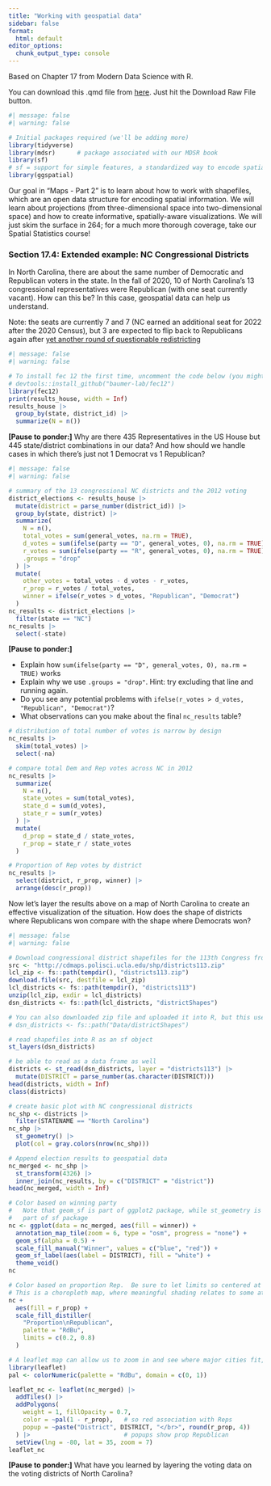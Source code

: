 ```yaml
---
title: "Working with geospatial data"
sidebar: false
format:
  html: default
editor_options: 
  chunk_output_type: console
---
```


Based on Chapter 17 from Modern Data Science with R.

You can download this .qmd file from [here](https://github.com/proback/264_fall_2024/blob/main/03_maps_part2.qmd). Just hit the Download Raw File button.

```r
#| message: false
#| warning: false

# Initial packages required (we'll be adding more)
library(tidyverse)
library(mdsr)      # package associated with our MDSR book
library(sf)        
# sf = support for simple features, a standardized way to encode spatial vector data
library(ggspatial)
```

Our goal in "Maps - Part 2" is to learn about how to work with shapefiles, which are an open data structure for encoding spatial information. We will learn about projections (from three-dimensional space into two-dimensional space) and how to create informative, spatially-aware visualizations. We will just skim the surface in 264; for a much more thorough coverage, take our Spatial Statistics course!

### Section 17.4: Extended example: NC Congressional Districts

In North Carolina, there are about the same number of Democratic and Republican voters in the state. In the fall of 2020, 10 of North Carolina’s 13 congressional representatives were Republican (with one seat currently vacant). How can this be? In this case, geospatial data can help us understand.

Note: the seats are currently 7 and 7 (NC earned an additional seat for 2022 after the 2020 Census), but 3 are expected to flip back to Republicans again after [yet another round of questionable redistricting](https://en.wikipedia.org/wiki/North_Carolina%27s_congressional_districts)

```r
#| message: false
#| warning: false

# To install fec 12 the first time, uncomment the code below (you might have to install devtools as well):
# devtools::install_github("baumer-lab/fec12")
library(fec12)
print(results_house, width = Inf)
results_house |>
  group_by(state, district_id) |>
  summarize(N = n())
```

**\[Pause to ponder:\]** Why are there 435 Representatives in the US House but 445 state/district combinations in our data? And how should we handle cases in which there's just not 1 Democrat vs 1 Republican?

```r
#| message: false
#| warning: false

# summary of the 13 congressional NC districts and the 2012 voting
district_elections <- results_house |>
  mutate(district = parse_number(district_id)) |>
  group_by(state, district) |>
  summarize(
    N = n(), 
    total_votes = sum(general_votes, na.rm = TRUE),
    d_votes = sum(ifelse(party == "D", general_votes, 0), na.rm = TRUE),
    r_votes = sum(ifelse(party == "R", general_votes, 0), na.rm = TRUE),
    .groups = "drop"
  ) |>
  mutate(
    other_votes = total_votes - d_votes - r_votes,
    r_prop = r_votes / total_votes,  
    winner = ifelse(r_votes > d_votes, "Republican", "Democrat")
  )
nc_results <- district_elections |>
  filter(state == "NC")
nc_results |>                  
  select(-state)
```

**\[Pause to ponder:\]**

-   Explain how `sum(ifelse(party == "D", general_votes, 0), na.rm = TRUE)` works
-   Explain why we use `.groups = "drop"`. Hint: try excluding that line and running again.
-   Do you see any potential problems with `ifelse(r_votes > d_votes, "Republican", "Democrat")`?
-   What observations can you make about the final `nc_results` table?

```r
# distribution of total number of votes is narrow by design
nc_results |>
  skim(total_votes) |>
  select(-na)

# compare total Dem and Rep votes across NC in 2012
nc_results |>
  summarize(
    N = n(), 
    state_votes = sum(total_votes), 
    state_d = sum(d_votes), 
    state_r = sum(r_votes)
  ) |>
  mutate(
    d_prop = state_d / state_votes, 
    r_prop = state_r / state_votes
  )

# Proportion of Rep votes by district
nc_results |>
  select(district, r_prop, winner) |>
  arrange(desc(r_prop))
```

Now let's layer the results above on a map of North Carolina to create an effective visualization of the situation. How does the shape of districts where Republicans won compare with the shape where Democrats won?

```r
#| message: false
#| warning: false

# Download congressional district shapefiles for the 113th Congress from a UCLA website (don't sweat the details too much)
src <- "http://cdmaps.polisci.ucla.edu/shp/districts113.zip"
lcl_zip <- fs::path(tempdir(), "districts113.zip")
download.file(src, destfile = lcl_zip)
lcl_districts <- fs::path(tempdir(), "districts113")
unzip(lcl_zip, exdir = lcl_districts)
dsn_districts <- fs::path(lcl_districts, "districtShapes")

# You can also downloaded zip file and uploaded it into R, but this uses a ton of space!
# dsn_districts <- fs::path("Data/districtShapes")

# read shapefiles into R as an sf object
st_layers(dsn_districts)

# be able to read as a data frame as well
districts <- st_read(dsn_districts, layer = "districts113") |>
  mutate(DISTRICT = parse_number(as.character(DISTRICT)))
head(districts, width = Inf)
class(districts)

# create basic plot with NC congressional districts
nc_shp <- districts |>
  filter(STATENAME == "North Carolina")
nc_shp |>
  st_geometry() |>
  plot(col = gray.colors(nrow(nc_shp)))

# Append election results to geospatial data
nc_merged <- nc_shp |>
  st_transform(4326) |>
  inner_join(nc_results, by = c("DISTRICT" = "district"))
head(nc_merged, width = Inf)

# Color based on winning party
#   Note that geom_sf is part of ggplot2 package, while st_geometry is
#   part of sf package
nc <- ggplot(data = nc_merged, aes(fill = winner)) +
  annotation_map_tile(zoom = 6, type = "osm", progress = "none") + 
  geom_sf(alpha = 0.5) +
  scale_fill_manual("Winner", values = c("blue", "red")) + 
  geom_sf_label(aes(label = DISTRICT), fill = "white") + 
  theme_void()
nc

# Color based on proportion Rep.  Be sure to let limits so centered at 0.5.
# This is a choropleth map, where meaningful shading relates to some attribute
nc +
  aes(fill = r_prop) + 
  scale_fill_distiller(
    "Proportion\nRepublican", 
    palette = "RdBu", 
    limits = c(0.2, 0.8)
  )

# A leaflet map can allow us to zoom in and see where major cities fit, etc.
library(leaflet)
pal <- colorNumeric(palette = "RdBu", domain = c(0, 1))

leaflet_nc <- leaflet(nc_merged) |>
  addTiles() |>
  addPolygons(
    weight = 1, fillOpacity = 0.7, 
    color = ~pal(1 - r_prop),   # so red association with Reps
    popup = ~paste("District", DISTRICT, "</br>", round(r_prop, 4))
  ) |>                          # popups show prop Republican
  setView(lng = -80, lat = 35, zoom = 7)
leaflet_nc
```

**\[Pause to ponder:\]** What have you learned by layering the voting data on the voting districts of North Carolina?
